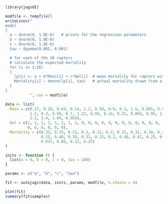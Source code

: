 ```r
library(jagsUI)
```

```r
modfile <- tempfile()
writeLines("
model
{
  a ~ dnorm(0, 1.0E-6)   # priors for the regression parameters
  b ~ dnorm(0, 1.0E-6)
  c ~ dnorm(0, 1.0E-6)
  tau ~ dgamma(0.001, 0.001)

  # for each of the 26 raptors
  # calculate the expected mortality
  for (i in 1:26)
  {
    lp[i] <- a + b*Mass[i] + c*Owl[i]  # mean mortality for raptors with that weight and type
    Mortality[i] ~ dnorm(lp[i], tau)   # actual mortality drawn from a normal distribution
  }
}
           ", con = modfile)
```

```r
data <- list(
  Mass = c(0.37, 0.28, 0.64, 0.14, 1.2, 0.58, 0.9, 0.3, 1.6, 0.885, 0.53, 
           1.2, 0.3, 0.56, 0.7, 1.22, 0.94, 0.14, 0.22, 0.865, 0.95, 2.5, 
           2.3, 3.4, 1.04, 0.565),
  Owl = c(1, 1, 1, 1, 1, 1, 1, 1, 0, 0, 0, 0, 0, 0, 0, 0, 0, 0, 0, 0, 
          0, 0, 0, 0, 0, 0),
  Mortality = c(0.33, 0.15, 0.23, 0.3, 0.12, 0.2, 0.15, 0.31, 0.18, 0.3, 0.3, 
                0.25, 0.48, 0.39, 0.31, 0.22, 0.2, 0.48, 0.41, 0.25, 0.26, 0.04, 
                0.035, 0.08, 0.12, 0.25)
)
```

```r
inits <- function () {
  list(a = 0, b = 0, c = 0, tau = 100)
}
```

```r
params <- c("a", "b", "c", "tau")
```

```r
fit <- autojags(data, inits, params, modfile, n.chains = 4)
```

```r
plot(fit)
summary(fit$samples)
```
